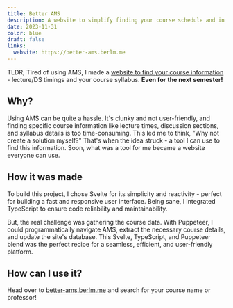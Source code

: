 ```yaml
---
title: Better AMS
description: A website to simplify finding your course schedule and information
date: 2023-11-31
color: blue
draft: false
links:
  website: https://better-ams.berlm.me
---
```


TLDR; Tired of using AMS, I made a [website to find your course information](https://better-ams.berlm.me) - lecture/DS timings and your course syllabus. **Even for the next semester!**

## Why?

Using AMS can be quite a hassle. It's clunky and not user-friendly, and finding specific course information like lecture times, discussion sections, and syllabus details is too time-consuming. This led me to think, "Why not create a solution myself?" That's when the idea struck - a tool I can use to find this information. Soon, what was a tool for me became a website everyone can use.

## How it was made

To build this project, I chose Svelte for its simplicity and reactivity - perfect for building a fast and responsive user interface. Being sane, I integrated TypeScript to ensure code reliability and maintainability.

But, the real challenge was gathering the course data. With Puppeteer, I could programmatically navigate AMS, extract the necessary course details, and update the site's database. This Svelte, TypeScript, and Puppeteer blend was the perfect recipe for a seamless, efficient, and user-friendly platform.

## How can I use it?

Head over to [better-ams.berlm.me](https://better-ams.berlm.me) and search for your course name or professor!
